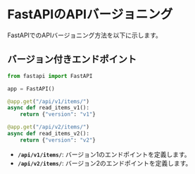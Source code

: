 # FastAPIのAPIバージョニング

FastAPIでのAPIバージョニング方法を以下に示します。

## バージョン付きエンドポイント

```python
from fastapi import FastAPI

app = FastAPI()

@app.get("/api/v1/items/")
async def read_items_v1():
    return {"version": "v1"}

@app.get("/api/v2/items/")
async def read_items_v2():
    return {"version": "v2"}
```

- **`/api/v1/items/`**: バージョン1のエンドポイントを定義します。
- **`/api/v2/items/`**: バージョン2のエンドポイントを定義します。
